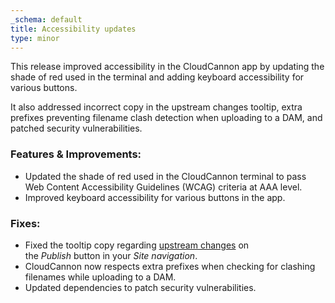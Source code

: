 ```yaml
---
_schema: default
title: Accessibility updates
type: minor
---
```

This release improved accessibility in the CloudCannon app by updating the shade of red used in the terminal and adding keyboard accessibility for various buttons.

It also addressed incorrect copy in the upstream changes tooltip, extra prefixes preventing filename clash detection when uploading to a DAM, and patched security vulnerabilities.

### Features & Improvements:

* Updated the shade of red used in the CloudCannon terminal to pass Web Content Accessibility Guidelines (WCAG) criteria at AAA level.
* Improved keyboard accessibility for various buttons in the app.

### Fixes:

* Fixed the tooltip copy regarding&nbsp;<a href="http:///documentation/articles/update-from-a-publish-branch/" target="_blank" rel="noopener">upstream changes</a>&nbsp;on the&nbsp;*Publish*&nbsp;button in your&nbsp;*Site navigation*.
* CloudCannon now respects extra prefixes when checking for clashing filenames while uploading to a DAM.
* Updated dependencies to patch security vulnerabilities.